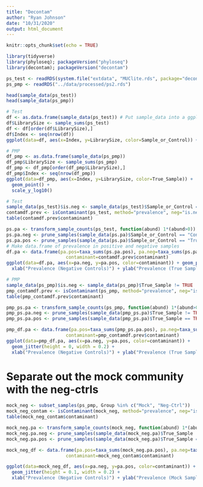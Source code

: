 ```yaml
---
title: "Decontam"
author: "Ryan Johnson"
date: "10/31/2020"
output: html_document
---
```


```r
knitr::opts_chunk$set(echo = TRUE)
```

```r
library(tidyverse)
library(phyloseq); packageVersion("phyloseq")
library(decontam); packageVersion("decontam")
```

```r
ps_test <- readRDS(system.file("extdata", "MUClite.rds", package="decontam"))
ps_pmp <- readRDS("../data/processed/ps2.rds")

head(sample_data(ps_test))
head(sample_data(ps_pmp))
```

```r
# Test
df <- as.data.frame(sample_data(ps_test)) # Put sample_data into a ggplot-friendly data.frame
df$LibrarySize <- sample_sums(ps_test)
df <- df[order(df$LibrarySize),]
df$Index <- seq(nrow(df))
ggplot(data=df, aes(x=Index, y=LibrarySize, color=Sample_or_Control)) + geom_point()

# PMP
df_pmp <- as.data.frame(sample_data(ps_pmp))
df_pmp$LibrarySize <- sample_sums(ps_pmp)
df_pmp <- df_pmp[order(df_pmp$LibrarySize),]
df_pmp$Index <- seq(nrow(df_pmp))
ggplot(data=df_pmp, aes(x=Index, y=LibrarySize, color=True_Sample)) + 
  geom_point() +
  scale_y_log10()
```
```r
# Test
sample_data(ps_test)$is.neg <- sample_data(ps_test)$Sample_or_Control == "Control Sample"
contamdf.prev <- isContaminant(ps_test, method="prevalence", neg="is.neg")
table(contamdf.prev$contaminant)

ps.pa <- transform_sample_counts(ps_test, function(abund) 1*(abund>0))
ps.pa.neg <- prune_samples(sample_data(ps.pa)$Sample_or_Control == "Control Sample", ps.pa)
ps.pa.pos <- prune_samples(sample_data(ps.pa)$Sample_or_Control == "True Sample", ps.pa)
# Make data.frame of prevalence in positive and negative samples
df.pa <- data.frame(pa.pos=taxa_sums(ps.pa.pos), pa.neg=taxa_sums(ps.pa.neg),
                      contaminant=contamdf.prev$contaminant)
ggplot(data=df.pa, aes(x=pa.neg, y=pa.pos, color=contaminant)) + geom_point() +
  xlab("Prevalence (Negative Controls)") + ylab("Prevalence (True Samples)")

# PMP
sample_data(ps_pmp)$is.neg <- sample_data(ps_pmp)$True_Sample != TRUE
pmp_contamdf.prev <- isContaminant(ps_pmp, method="prevalence", neg="is.neg")
table(pmp_contamdf.prev$contaminant)

pmp_ps.pa <- transform_sample_counts(ps_pmp, function(abund) 1*(abund>0))
pmp_ps.pa.neg <- prune_samples(sample_data(pmp_ps.pa)$True_Sample != TRUE, pmp_ps.pa)
pmp_ps.pa.pos <- prune_samples(sample_data(pmp_ps.pa)$True_Sample == TRUE, pmp_ps.pa)

pmp_df.pa <- data.frame(pa.pos=taxa_sums(pmp_ps.pa.pos), pa.neg=taxa_sums(pmp_ps.pa.neg),
                      contaminant=pmp_contamdf.prev$contaminant)
ggplot(data=pmp_df.pa, aes(x=pa.neg, y=pa.pos, color=contaminant)) + 
  geom_jitter(height = 0, width = 0.2) +
  xlab("Prevalence (Negative Controls)") + ylab("Prevalence (True Samples)")
```

# Separate out the mock community with the neg-ctrls

```r
mock_neg <- subset_samples(ps_pmp, Group %in% c("Mock", "Neg-Ctrl"))
mock_neg_contam <- isContaminant(mock_neg, method="prevalence", neg="is.neg")
table(mock_neg_contam$contaminant)

mock_neg.pa <- transform_sample_counts(mock_neg, function(abund) 1*(abund>0))
mock_neg.pa.neg <- prune_samples(sample_data(mock_neg.pa)$True_Sample != TRUE, mock_neg.pa)
mock_neg.pa.pos <- prune_samples(sample_data(mock_neg.pa)$True_Sample == TRUE, mock_neg.pa)

mock_neg_df <- data.frame(pa.pos=taxa_sums(mock_neg.pa.pos), pa.neg=taxa_sums(mock_neg.pa.neg),
                      contaminant=mock_neg_contam$contaminant)

ggplot(data=mock_neg_df, aes(x=pa.neg, y=pa.pos, color=contaminant)) + 
  geom_jitter(height = 0.1, width = 0.2) +
  xlab("Prevalence (Negative Controls)") + ylab("Prevalence (Mock Samples)")
```

